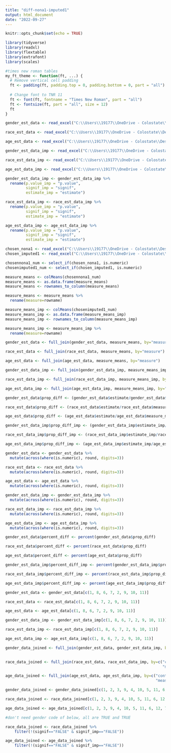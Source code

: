 ```yaml
---
title: "diff-nona1-imputed1"
output: html_document
date: "2022-09-27"
---
```


```r
knitr::opts_chunk$set(echo = TRUE)
```

```r
library(tidyverse)
library(readxl)
library(flextable)
library(extrafont)
library(scales)
```

```r
#times new roman tables
my_ft_theme <- function(ft, ...) {
  # Remove vertical cell padding
  ft <- padding(ft, padding.top = 0, padding.bottom = 0, part = "all")
  
  # Change font to TNR 11
  ft <- font(ft, fontname = "Times New Roman", part = "all")
  ft <- fontsize(ft, part = "all", size = 12)
  ft
}
```


```r
gender_est_data <- read_excel("C:\\Users\\19177\\OneDrive - Colostate\\Desktop\\Dissertation\\headscan_dissertation\\gender_est_data.xlsx")

race_est_data <- read_excel("C:\\Users\\19177\\OneDrive - Colostate\\Desktop\\Dissertation\\headscan_dissertation\\race_est_data.xlsx")

age_est_data <- read_excel("C:\\Users\\19177\\OneDrive - Colostate\\Desktop\\Dissertation\\headscan_dissertation\\age_est_data.xlsx")

gender_est_data_imp <- read_excel("C:\\Users\\19177\\OneDrive - Colostate\\Desktop\\Dissertation\\headscan_dissertation\\gender_est_data1.xlsx")

race_est_data_imp <- read_excel("C:\\Users\\19177\\OneDrive - Colostate\\Desktop\\Dissertation\\headscan_dissertation\\race_est_data1.xlsx")

age_est_data_imp <- read_excel("C:\\Users\\19177\\OneDrive - Colostate\\Desktop\\Dissertation\\headscan_dissertation\\age_est_data1.xlsx")
```


```r
gender_est_data_imp <- gender_est_data_imp %>% 
  rename(p.value_imp = "p.value",
         signif_imp = "signif",
         estimate_imp = "estimate")

race_est_data_imp <- race_est_data_imp %>% 
  rename(p.value_imp = "p.value",
         signif_imp = "signif",
         estimate_imp = "estimate")

age_est_data_imp <- age_est_data_imp %>% 
  rename(p.value_imp = "p.value",
         signif_imp = "signif",
         estimate_imp = "estimate")
```


```r
chosen_nona1 <- read_excel("C:\\Users\\19177\\OneDrive - Colostate\\Desktop\\Dissertation\\headscan_dissertation\\chosen_nona1.xlsx")
chosen_imputed1 <- read_excel("C:\\Users\\19177\\OneDrive - Colostate\\Desktop\\Dissertation\\headscan_dissertation\\chosen_imputed1.xlsx")

chosennona1_num <- select_if(chosen_nona1, is.numeric)
chosenimputed1_num <- select_if(chosen_imputed1, is.numeric)
```


```r
measure_means <- colMeans(chosennona1_num)
measure_means <- as.data.frame(measure_means)
measure_means <- rownames_to_column(measure_means)

measure_means <- measure_means %>% 
  rename(measure=rowname)

measure_means_imp <- colMeans(chosenimputed1_num)
measure_means_imp <- as.data.frame(measure_means_imp)
measure_means_imp <- rownames_to_column(measure_means_imp)

measure_means_imp <- measure_means_imp %>% 
  rename(measure=rowname)
```


```r
gender_est_data <- full_join(gender_est_data, measure_means, by="measure")

race_est_data <- full_join(race_est_data, measure_means, by="measure")

age_est_data <- full_join(age_est_data, measure_means, by="measure")

gender_est_data_imp <- full_join(gender_est_data_imp, measure_means_imp, by="measure")

race_est_data_imp <- full_join(race_est_data_imp, measure_means_imp, by="measure")

age_est_data_imp <- full_join(age_est_data_imp, measure_means_imp, by="measure")
```

```r
gender_est_data$prop_diff <- (gender_est_data$estimate/gender_est_data$measure_means)

race_est_data$prop_diff <- (race_est_data$estimate/race_est_data$measure_means)

age_est_data$prop_diff <- (age_est_data$estimate/age_est_data$measure_means)

gender_est_data_imp$prop_diff_imp <- (gender_est_data_imp$estimate_imp/gender_est_data_imp$measure_means_imp)

race_est_data_imp$prop_diff_imp <- (race_est_data_imp$estimate_imp/race_est_data_imp$measure_means_imp)

age_est_data_imp$prop_diff_imp <- (age_est_data_imp$estimate_imp/age_est_data_imp$measure_means_imp)
```

```r
gender_est_data <- gender_est_data %>% 
  mutate(across(where(is.numeric), round, digits=3))

race_est_data <- race_est_data %>% 
  mutate(across(where(is.numeric), round, digits=3))

age_est_data <- age_est_data %>% 
  mutate(across(where(is.numeric), round, digits=3))

gender_est_data_imp <- gender_est_data_imp %>% 
  mutate(across(where(is.numeric), round, digits=3))

race_est_data_imp <- race_est_data_imp %>% 
  mutate(across(where(is.numeric), round, digits=3))

age_est_data_imp <- age_est_data_imp %>% 
  mutate(across(where(is.numeric), round, digits=3))
```


```r
gender_est_data$percent_diff <- percent(gender_est_data$prop_diff)

race_est_data$percent_diff <- percent(race_est_data$prop_diff)

age_est_data$percent_diff <- percent(age_est_data$prop_diff)

gender_est_data_imp$percent_diff_imp <- percent(gender_est_data_imp$prop_diff_imp)

race_est_data_imp$percent_diff_imp <- percent(race_est_data_imp$prop_diff_imp)

age_est_data_imp$percent_diff_imp <- percent(age_est_data_imp$prop_diff_imp)
```

```r
gender_est_data <- gender_est_data[c(1, 8, 6, 7, 2, 9, 10, 11)]

race_est_data <- race_est_data[c(1, 8, 6, 7, 2, 9, 10, 11)]

age_est_data <- age_est_data[c(1, 8, 6, 7, 2, 9, 10, 11)]

gender_est_data_imp <- gender_est_data_imp[c(1, 8, 6, 7, 2, 9, 10, 11)]

race_est_data_imp <- race_est_data_imp[c(1, 8, 6, 7, 2, 9, 10, 11)]

age_est_data_imp <- age_est_data_imp[c(1, 8, 6, 7, 2, 9, 10, 11)]
```


```r
gender_data_joined <- full_join(gender_est_data, gender_est_data_imp, by=c("contrast", 
                                                                           "measure"))

race_data_joined <- full_join(race_est_data, race_est_data_imp, by=c("contrast",
                                                                     "measure"))

age_data_joined <- full_join(age_est_data, age_est_data_imp, by=c("contrast",
                                                                  "measure"))
```


```r
gender_data_joined <- gender_data_joined[c(1, 2, 3, 9, 4, 10, 5, 11, 6, 12, 7, 13, 8, 14)]

race_data_joined <- race_data_joined[c(1, 2, 3, 9, 4, 10, 5, 11, 6, 12, 7, 13, 8, 14)]

age_data_joined <- age_data_joined[c(1, 2, 3, 9, 4, 10, 5, 11, 6, 12, 7, 13, 8, 14)]
```


```r
#don't need gender code of below, all are TRUE and TRUE

race_data_joined <- race_data_joined %>% 
    filter(!(signif=="FALSE" & signif_imp=="FALSE"))

age_data_joined <- age_data_joined %>% 
    filter(!(signif=="FALSE" & signif_imp=="FALSE"))
```


